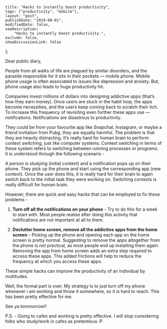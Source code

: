 
    title: "Hacks to instantly boost productivity",
    tags: ["productivity", "mobile"],
    layout: "post",
    publishDate: "2019-08-01",
    modifiedDate: false,
    seoDescription:
        "Hacks to instantly boost productivity.",
    exclude: false,
    showDiscussionLink: false
};

<BlogMeta data={props} />

Dear public diary,

People from all walks of life are plagued by similar disorders, and the parasite responsible for it sits in their pockets — mobile phone. Mobile phone usage is often associated to issues like depression and anxiety. But, phone usage also leads to huge productivity hit.

Companies invest millions of dollars into designing addictive apps (that’s how they earn money). Once users are stuck in the habit loop, the apps become necessities, and the users keep coming back to scratch their itch. To increase this frequency of revisiting even further these apps use — notifications. Notifications are disastrous to productivity.

They could be from your favourite app like Snapchat, Instagram, or maybe a friend invitation from Pubg, they are equally harmful. The problem is that they are heavily distracting. It’s really hard for human brain to perform context switching, just like computer systems. Context switching in terms of these system refers to switching between running processes or programs. It is understood through the following scenario -

A person is studying (initial context) and a notification pops up on their phone. They pick up the phone and start using the corresponding app (new context). Once the user does this, it is really hard for their brain to again switch back to the initial task they were working on. Switching contexts is really difficult for human brain.

However, there are  quick and easy hacks that can be employed to fix these problems -

1. **Turn off all the notifications on your phone** - Try to do this for a week to start with. Most people realise after doing this activity that notifications are not important at all to them. 

2. **Declutter home screen, remove all the addictive apps from the home screen** - Picking up the phone and opening each app on the home screen is pretty normal. Suggesting to remove the apps altogether from the phone is not practical, as most people end up installing them again. Removing the app from home screen adds an extra step required to access these apps. This added frictions will help to reduce the frequency at which you access these apps.

These simple hacks can improve the productivity of an individual by multitudes.

Well, the formal part is over. My strategy is to just turn off my phone whenever i am working and throw it somewhere, so it is hard to reach. This has been pretty effective for me.

See ya tommorrow!!

P.S. - Going to cafes and working is pretty effective. I will stop considering folks who study/work in cafes as pretentious :P
